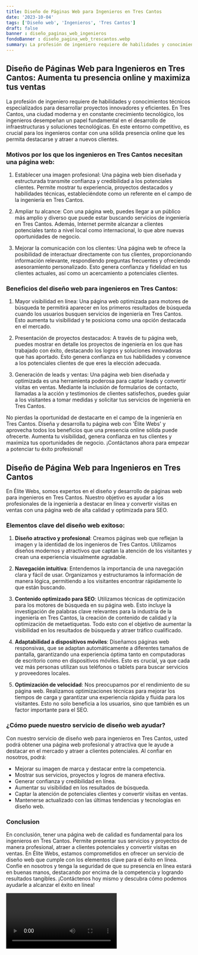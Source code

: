 ```yaml
---
title: Diseño de Páginas Web para Ingenieros en Tres Cantos
date: '2023-10-04'
tags: ['Diseño web', 'Ingenieros', 'Tres Cantos']
draft: false
banner : diseño_paginas_web_ingenieros
fondoBanner : diseño_pagina_web_trescantos.webp
summary: La profesión de ingeniero requiere de habilidades y conocimientos técnicos especializados para desarrollar proyectos innovadores y eficientes. En Tres Cantos, una ciudad moderna y en constante crecimiento tecnológico, los ingenieros desempeñan un papel fundamental en el desarrollo de infraestructuras y soluciones tecnológicas. En este entorno competitivo, es crucial para los ingenieros contar con una sólida presencia online que les permita destacarse y atraer a nuevos clientes.
---
```


## **Diseño de Páginas Web para Ingenieros en Tres Cantos: Aumenta tu presencia online y maximiza tus ventas**

La profesión de ingeniero requiere de habilidades y conocimientos técnicos especializados para desarrollar proyectos innovadores y eficientes. En Tres Cantos, una ciudad moderna y en constante crecimiento tecnológico, los ingenieros desempeñan un papel fundamental en el desarrollo de infraestructuras y soluciones tecnológicas. En este entorno competitivo, es crucial para los ingenieros contar con una sólida presencia online que les permita destacarse y atraer a nuevos clientes.

### Motivos por los que los ingenieros en Tres Cantos necesitan una página web:

1. Establecer una imagen profesional: Una página web bien diseñada y estructurada transmite confianza y credibilidad a los potenciales clientes. Permite mostrar tu experiencia, proyectos destacados y habilidades técnicas, estableciéndote como un referente en el campo de la ingeniería en Tres Cantos.

2. Ampliar tu alcance: Con una página web, puedes llegar a un público más amplio y diverso que puede estar buscando servicios de ingeniería en Tres Cantos. Además, Internet permite alcanzar a clientes potenciales tanto a nivel local como internacional, lo que abre nuevas oportunidades de negocio.

3. Mejorar la comunicación con los clientes: Una página web te ofrece la posibilidad de interactuar directamente con tus clientes, proporcionando información relevante, respondiendo preguntas frecuentes y ofreciendo asesoramiento personalizado. Esto genera confianza y fidelidad en tus clientes actuales, así como un acercamiento a potenciales clientes.

### Beneficios del diseño web para ingenieros en Tres Cantos:

1. Mayor visibilidad en línea: Una página web optimizada para motores de búsqueda te permitirá aparecer en los primeros resultados de búsqueda cuando los usuarios busquen servicios de ingeniería en Tres Cantos. Esto aumenta tu visibilidad y te posiciona como una opción destacada en el mercado.

2. Presentación de proyectos destacados: A través de tu página web, puedes mostrar en detalle los proyectos de ingeniería en los que has trabajado con éxito, destacando los logros y soluciones innovadoras que has aportado. Esto genera confianza en tus habilidades y convence a los potenciales clientes de que eres la elección adecuada.

3. Generación de leads y ventas: Una página web bien diseñada y optimizada es una herramienta poderosa para captar leads y convertir visitas en ventas. Mediante la inclusión de formularios de contacto, llamadas a la acción y testimonios de clientes satisfechos, puedes guiar a los visitantes a tomar medidas y solicitar tus servicios de ingeniería en Tres Cantos.

No pierdas la oportunidad de destacarte en el campo de la ingeniería en Tres Cantos. Diseña y desarrolla tu página web con 'Élite Webs' y aprovecha todos los beneficios que una presencia online sólida puede ofrecerte. Aumenta tu visibilidad, genera confianza en tus clientes y maximiza tus oportunidades de negocio. ¡Contáctanos ahora para empezar a potenciar tu éxito profesional!

<GifSeo />

<Cta />

## Diseño de Página Web para Ingenieros en Tres Cantos

En Élite Webs, somos expertos en el diseño y desarrollo de páginas web para ingenieros en Tres Cantos. Nuestro objetivo es ayudar a los profesionales de la ingeniería a destacar en línea y convertir visitas en ventas con una página web de alta calidad y optimizada para SEO.

### Elementos clave del diseño web exitoso:

1. **Diseño atractivo y profesional**: Creamos páginas web que reflejan la imagen y la identidad de los ingenieros de Tres Cantos. Utilizamos diseños modernos y atractivos que captan la atención de los visitantes y crean una experiencia visualmente agradable.

2. **Navegación intuitiva**: Entendemos la importancia de una navegación clara y fácil de usar. Organizamos y estructuramos la información de manera lógica, permitiendo a los visitantes encontrar rápidamente lo que están buscando.

3. **Contenido optimizado para SEO**: Utilizamos técnicas de optimización para los motores de búsqueda en su página web. Esto incluye la investigación de palabras clave relevantes para la industria de la ingeniería en Tres Cantos, la creación de contenido de calidad y la optimización de metaetiquetas. Todo esto con el objetivo de aumentar la visibilidad en los resultados de búsqueda y atraer tráfico cualificado.

4. **Adaptabilidad a dispositivos móviles**: Diseñamos páginas web responsivas, que se adaptan automáticamente a diferentes tamaños de pantalla, garantizando una experiencia óptima tanto en computadoras de escritorio como en dispositivos móviles. Esto es crucial, ya que cada vez más personas utilizan sus teléfonos o tablets para buscar servicios y proveedores locales.

5. **Optimización de velocidad**: Nos preocupamos por el rendimiento de su página web. Realizamos optimizaciones técnicas para mejorar los tiempos de carga y garantizar una experiencia rápida y fluida para los visitantes. Esto no solo beneficia a los usuarios, sino que también es un factor importante para el SEO.

### ¿Cómo puede nuestro servicio de diseño web ayudar?

Con nuestro servicio de diseño web para ingenieros en Tres Cantos, usted podrá obtener una página web profesional y atractiva que le ayude a destacar en el mercado y atraer a clientes potenciales. Al confiar en nosotros, podrá:

- Mejorar su imagen de marca y destacar entre la competencia.
- Mostrar sus servicios, proyectos y logros de manera efectiva.
- Generar confianza y credibilidad en línea.
- Aumentar su visibilidad en los resultados de búsqueda.
- Captar la atención de potenciales clientes y convertir visitas en ventas.
- Mantenerse actualizado con las últimas tendencias y tecnologías en diseño web.

### Conclusion

En conclusión, tener una página web de calidad es fundamental para los ingenieros en Tres Cantos. Permite presentar sus servicios y proyectos de manera profesional, atraer a clientes potenciales y convertir visitas en ventas. En Élite Webs, estamos comprometidos en ofrecer un servicio de diseño web que cumple con los elementos clave para el éxito en línea. Confíe en nosotros y tenga la seguridad de que su presencia en línea estará en buenas manos, destacando por encima de la competencia y logrando resultados tangibles. ¡Contáctenos hoy mismo y descubra cómo podemos ayudarle a alcanzar el éxito en línea!

<Video />

<CtaBot job='Ingenieros' city='Tres Cantos'/>

<Gmaps query='Tres Cantos+españa+maps' />